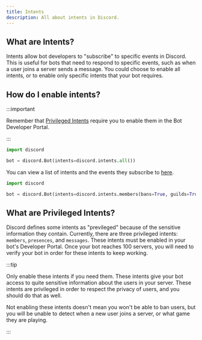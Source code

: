 ```yaml
---
title: Intents
description: All about intents in Discord.
---
```




## What are Intents?

Intents allow bot developers to "subscribe" to specific events in Discord. This is useful for bots that need to respond to specific events, such as when a user joins a server sends a message. You could choose to enable all intents, or to enable only specific intents that your bot requires.

## How do I enable intents?

:::important

Remember that [Privileged Intents](#what-are-privileged-intents) require you to enable them in the Bot Developer Portal.

:::

<Tabs>
  <TabItem value="enabling-all-intents" label="Enabling all intents" default>

  ```python
  import discord

  bot = discord.Bot(intents=discord.intents.all())
  ```

  </TabItem>
    
  <TabItem value="enabling-specific-intents" label="Enabling specific intents">

  You can view a list of intents and the events they subscribe to [here](https://docs.pycord.dev/en/master/api.html#discord.Intents).

  ```python
  import discord

  bot = discord.Bot(intents=discord.intents.members(bans=True, guilds=True))
  ```

  </TabItem>
</Tabs>

## What are Privileged Intents?

Discord defines some intents as "previleged" because of the sensitive information they contain. Currently, there are three privileged intents: `members`, `presences`, and `messages`. These intents must be enabled in your bot's Developer Portal. Once your bot reaches 100 servers, you will need to verify your bot in order for these intents to keep working.

:::tip

Only enable these intents if you need them. These intents give your bot access to quite sensitive information about the users in your server. These intents are privileged in order to respect the privacy of users, and you should do that as well.

Not enabling these intents doesn't mean you won't be able to ban users, but you will be unable to detect when a new user joins a server, or what game they are playing. 

:::